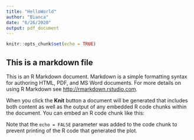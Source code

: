 ```yaml
---
title: "HelloWorld"
author: "Bianca"
date: "6/26/2020"
output: pdf_document
---
```


```r
knitr::opts_chunk$set(echo = TRUE)
```
## This is a markdown file

This is an R Markdown document. Markdown is a simple formatting syntax for authoring HTML, PDF, and MS Word documents. For more details on using R Markdown see <http://rmarkdown.rstudio.com>.

When you click the **Knit** button a document will be generated that includes both content as well as the output of any embedded R code chunks within the document. You can embed an R code chunk like this:



Note that the `echo = FALSE` parameter was added to the code chunk to prevent printing of the R code that generated the plot.
